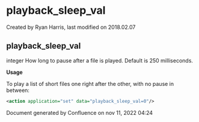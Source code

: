 
# playback_sleep_val 

 Created by  Ryan Harris, last modified on 2018.02.07

## playback_sleep_val

integer How long to pause after a file is played. Default is 250 milliseconds.

**Usage**

To play a list of short files one right after the other, with no pause in between:

```xml
<action application="set" data="playback_sleep_val=0"/>
```

Document generated by Confluence on nov 11, 2022 04:24
